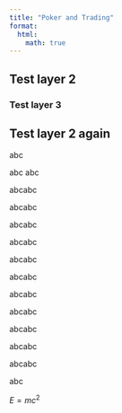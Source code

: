 ```yaml
---
title: "Poker and Trading"
format:
  html:
    math: true
---
```


## Test layer 2

### Test layer 3

## Test layer 2 again

abc

abc
abc

abcabc

abcabc

abcabc

abcabc

abcabc

abcabc

abcabc

abcabc

abcabc

abcabc

abcabc

abc

$E = mc^{2}$
